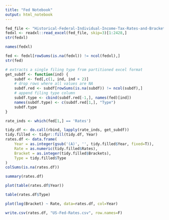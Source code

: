```yaml
---
title: "Fed Notebook"
output: html_notebook
---
```


```r
fed_file <- "Historical-Federal-Individual-Income-Tax-Rates-and-Brackets.rv_.xlsx"
fedxl <- readxl::read_excel(fed_file, skip=3)[1:2428,]
str(fedxl)
```

```r
names(fedxl)
```

```r
fed <- fedxl[rowSums(is.na(fedxl)) != ncol(fedxl),]
str(fed)
```

```r
# extracts a single filing type from partitioned excel format
get_subdf <- function(ind) {
    subdf <- fed[,c(1, ind, ind + 2)]
    # drop rows where all values are NA
    subdf.red <- subdf[rowSums(is.na(subdf)) != ncol(subdf),]
    # append filing type column
    subdf.type <- cbind(subdf.red[-1,], names(fed)[ind])
    names(subdf.type) <- c(subdf.red[1,], "Type")
    subdf.type
}

rate_inds <- which(fed[1,] == 'Rates')

tidy.df <- do.call(rbind, lapply(rate_inds, get_subdf))
tidy.filled <- tidyr::fill(tidy.df, Year)
rates.df <- data.frame(
    Year = as.integer(gsub('(A)', '', tidy.filled$Year, fixed=T)),
    Rate = as.numeric(tidy.filled$Rates),
    Bracket = as.integer(tidy.filled$Brackets),
    Type = tidy.filled$Type
)
colSums(is.na(rates.df))
```

```r
summary(rates.df)
```

```r
plot(table(rates.df$Year))
```

```r
table(rates.df$Type)
```


```r
plot(log(Bracket) ~ Rate, data=rates.df, col=Year)
```

```r
write.csv(rates.df, "US-Fed-Rates.csv", row.names=F)
```



